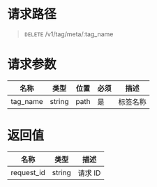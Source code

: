 
<style>.topic-content-wrap .topic-detail table thead th { word-break: keep-all; }</style>

# 请求路径
> `DELETE` /v1/tag/meta/:tag_name


# 请求参数
名称 | 类型 | 位置 | 必须 | 描述
----- | ----- | ----- | ----- | -----
tag_name | string | path | 是 | 标签名称


# 返回值
名称 | 类型 | 描述 
----- | ----- | -----
request_id | string | 请求 ID
